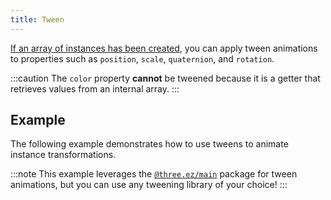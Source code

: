 ```yaml
---
title: Tween
---
```


[If an array of instances has been created](https://agargaro.github.io/instanced-mesh/basics/00-Instancedentity/), 
you can apply tween animations to properties such as `position`, `scale`, `quaternion`, and `rotation`. 

:::caution
The `color` property **cannot** be tweened because it is a getter that retrieves values from an internal array.
:::

## Example

The following example demonstrates how to use tweens to animate instance transformations.

:::note
This example leverages the [`@three.ez/main`](https://github.com/agargaro/three.ez) package for tween animations, 
but you can use any tweening library of your choice!
:::

<Example path='tween'/>
